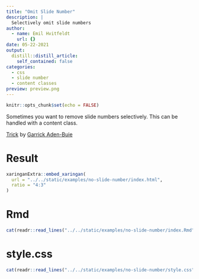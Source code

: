 ```yaml
---
title: "Omit Slide Number"
description: |
  Selectively omit slide numbers
author:
  - name: Emil Hvitfeldt
    url: {}
date: 05-22-2021
output:
  distill::distill_article:
    self_contained: false
categories:
  - css
  - slide number
  - content classes
preview: preview.png
---
```


```r
knitr::opts_chunk$set(echo = FALSE)
```

Sometimes you want to remove slide numbers selectively. This can be handled with a content class.

[Trick](https://twitter.com/grrrck/status/1301911393176825856) by [Garrick Aden-Buie](https://twitter.com/grrrck)

# Result

```r
xaringanExtra::embed_xaringan(
  url = "../../static/examples/no-slide-number/index.html", 
  ratio = "4:3"
)
```

# Rmd

```r
cat(readr::read_lines("../../static/examples/no-slide-number/index.Rmd"), sep = "\n")
```

# style.css

```r
cat(readr::read_lines("../../static/examples/no-slide-number/style.css"), sep = "\n")
```
